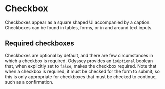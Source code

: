 
<Meta anchor />

# Checkbox

Checkboxes appear as a square shaped UI accompanied by a caption. Checkboxes can be found in tables, forms, or in and around text inputs.

<Canvas>
  <Story id="mui-components-forms-checkbox--default" />
</Canvas>

## Required checkboxes

Checkboxes are optional by default, and there are few circumstances in which a checkbox is required. Odyssey provides an `isOptional` boolean that, when explicitly set to `false`, makes the checkbox required. Note that when a checkbox is required, it must be checked for the form to submit, so this is only appropriate for checkboxes that must be checked to continue, such as a confirmation.

<Canvas>
  <Story id="mui-components-forms-checkbox--required" />
</Canvas>
